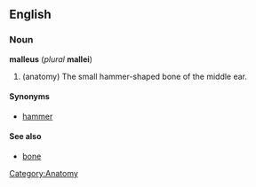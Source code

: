 {{wikipedia}}
==English==
===Noun===
'''malleus''' (''plural'' '''mallei''')
# (anatomy) The small hammer-shaped bone of the middle ear.

====Synonyms====
*[[hammer]]

====See also====
*[[bone]]

[[Category:Anatomy]]